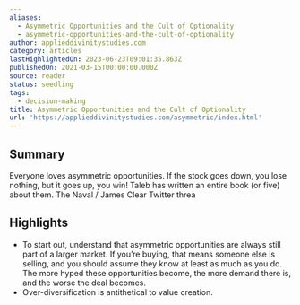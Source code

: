 ```yaml
---
aliases:
  - Asymmetric Opportunities and the Cult of Optionality
  - asymmetric-opportunities-and-the-cult-of-optionality
author: applieddivinitystudies.com
category: articles
lastHighlightedOn: 2023-06-23T09:01:35.863Z
publishedOn: 2021-03-15T00:00:00.000Z
source: reader
status: seedling
tags:
  - decision-making
title: Asymmetric Opportunities and the Cult of Optionality
url: 'https://applieddivinitystudies.com/asymmetric/index.html'
---
```

## Summary

Everyone loves asymmetric opportunities. If the stock goes down, you lose nothing, but it goes up, you win! Taleb has written an entire book (or five) about them. The Naval / James Clear Twitter threa

## Highlights

- To start out, understand that asymmetric opportunities are always still part of a larger market. If you’re buying, that means someone else is selling, and you should assume they know at least as much as you do. The more hyped these opportunities become, the more demand there is, and the worse the deal becomes.
- Over-diversification is antithetical to value creation.
